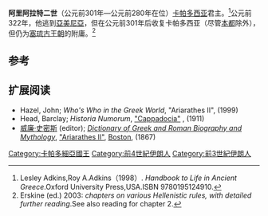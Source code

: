 {{Infobox Monarch
| name            =阿里阿拉特二世
| title           =[[卡帕多細亞|卡帕多細亞]]國王
| image           =
| caption         =
| reign           =前301年 – 前280年
|religious beliefs =
| coronation      =
| othertitles     =
| full name       =
| predecessor     =[[阿里阿拉特一世|阿里阿拉特一世]]
| successor       =[[阿里阿拉內斯二世|阿里阿拉內斯二世]]
| suc-type        =
| heir            =
| queen           =
| consort         =
| spouse 1        =
| spouse 2        =
| spouse 3        =
| spouse 4        =
| spouse 5        =
| spouse 6        =
| issue           =
| royal house     =
| dynasty         =
| royal anthem    =
| father          =
| mother          =
| date of birth   =
| place of birth  =
| date of death   =
| place of death  =
| date of burial  =
| place of burial =
}}
'''阿里阿拉特二世'''（公元前301年—公元前280年在位）[[卡帕多西亚|卡帕多西亚]]君主。<ref>Lesley Adkins,Roy A.Adkins（1998）. ''Handbook to Life in Ancient Greece''.Oxford University Press,USA.ISBN 9780195124910.</ref>公元前322年，他逃到[[亞美尼亞|亞美尼亞]]，但在公元前301年后收复卡帕多西亚（尽管[[本都|本都]]除外），但仍为[[塞琉古王朝|塞琉古王朝]]的附庸。<ref>Erskine (ed.) 2003: ''chapters on various Hellenistic rules, with detailed further reading''.See also reading for chapter 2.</ref>

== 参考 ==
{{reflist}}

==扩展阅读==
* Hazel, John; ''Who's Who in the Greek World'', "Ariarathes II", (1999)
* Head, Barclay; ''Historia Numorum'', [http://www.snible.org/coins/hn/cappadocia.html "Cappadocia"] {{Wayback|url=http://www.snible.org/coins/hn/cappadocia.html |date=20200814074209 }}, (1911)
* [[威廉·史密斯_(辞书编纂家)|威廉·史密斯]] (editor); ''[[Dictionary_of_Greek_and_Roman_Biography_and_Mythology|Dictionary of Greek and Roman Biography and Mythology]]'', [https://web.archive.org/web/20110604212716/http://www.ancientlibrary.com/smith-bio/0293.html "Ariarathes II"], [[Boston|Boston]], (1867)

{{Start box}}
{{S-reg}}
{{Succession box |
 title=[[卡帕多細亞統治者列表|卡帕多細亞统治者]] |
 before=[[阿里阿拉特一世|阿里阿拉特一世]] |
 after=[[阿里阿拉內斯二世|阿里阿拉內斯二世]] |
 years=前301年 – 前280年}}
{{End box}}

{{希臘化時代統治者}}
[[Category:卡帕多細亞國王|Category:卡帕多細亞國王]]
[[Category:前4世紀伊朗人|Category:前4世紀伊朗人]]
[[Category:前3世紀伊朗人|Category:前3世紀伊朗人]]